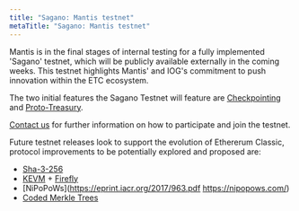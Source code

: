 ```yaml
---
title: "Sagano: Mantis testnet"
metaTitle: "Sagano: Mantis testnet"
---
```


Mantis is in the final stages of internal testing for a fully implemented 'Sagano' testnet, which will be publicly available externally in the coming weeks. This testnet highlights Mantis' and IOG's commitment to push innovation within the ETC ecosystem.

The two initial features the Sagano Testnet will feature are [Checkpointing](#) and [Proto-Treasury](#).

[Contact us](mailto:mantis@iohk.io) for further information on how to participate and join the testnet.


Future testnet releases look to support the  evolution of  Ethererum Classic, protocol improvements to be potentially explored and proposed are:
  - [Sha-3-256](https://ecips.ethereumclassic.org/ECIPs/ecip-1049)
  - [KEVM](https://runtimeverification.com/formal-design-and-modeling/#virtual-machines-kevm-iele) + [Firefly](https://runtimeverification.com/firefly/)
  - [NiPoPoWs](https://eprint.iacr.org/2017/963.pdf https://nipopows.com/)
  - [Coded Merkle Trees](https://eprint.iacr.org/2019/1139.pdf)
